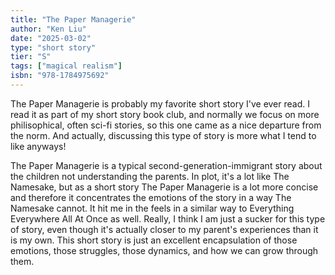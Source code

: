 ```yaml
---
title: "The Paper Managerie"
author: "Ken Liu"
date: "2025-03-02"
type: "short story"
tier: "S"
tags: ["magical realism"]
isbn: "978-1784975692"
---
```


The Paper Managerie is probably my favorite short story I've ever read. I read it as part of my short story book club, and normally we focus on more philisophical, often sci-fi stories, so this one came as a nice departure from the norm. And actually, discussing this type of story is more what I tend to like anyways!

The Paper Managerie is a typical second-generation-immigrant story about the children not understanding the parents. In plot, it's a lot like The Namesake, but as a short story The Paper Managerie is a lot more concise and therefore it concentrates the emotions of the story in a way The Namesake cannot. It hit me in the feels in a similar way to Everything Everywhere All At Once as well. Really, I think I am just a sucker for this type of story, even though it's actually closer to my parent's experiences than it is my own. This short story is just an excellent encapsulation of those emotions, those struggles, those dynamics, and how we can grow through them.

